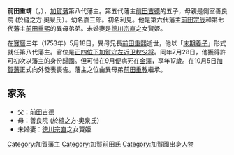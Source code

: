 {{Infobox officeholder 
| name= 前田重靖
| image= Maeda Shigenobu.jpg
| caption=
| order=[[加賀藩|加賀藩]]第8代藩主
| term_start=1753年
| term_end=1753年
| predecessor=[[前田重熙|前田重熙]]
| successor= {{link-ja|前田重教|前田重教}}
| birth_date={{birth date|1735|12|31}}<br>（[[享保|享保]]二十年11月8日）
| birth_place= 
| death_date={{death date and age|1753|10|25|1735|12|31}}<br>（[[寶曆_(日本)|寶曆]]三年9月29日）
| death_place= 
| module  = {{日本武士|child=yes
|時代= [[江户时代|江户时代]]中期
|改名= 嘉三郎、利見
|别名= 
|戒名= 天珠院殿嘯月仁勇大居士
|墓所= 
|朝廷官位= [[加賀國|加賀守]]、[[正四位|正四位下]][[近卫府|左近卫权少将]]
|幕府= [[江戶幕府|江戶幕府]]
|主君= [[德川家重|德川家重]]
|藩  = [[加賀國|加賀國]][[加賀藩|加賀藩]]主
|氏族= [[前田氏|前田氏]]
|父母= 父：[[前田吉德|前田吉德]]、母：善良院 (於縫之方‧奧泉氏）
|兄弟= [[前田宗辰|前田宗辰]]、[[前田重熙|前田重熙]]、[[前田利和|前田利和]]、'''前田重靖'''、[[前田重教|前田重教]]、[[前田利實|前田利實]]、[[前田治脩|前田治脩]]、代（[[淺野宗恒|淺野宗恒]]正室）、聰（[[前田利幸|前田利幸]]正室）、楊（[[佐竹義真|佐竹義真]]正室）、暢（[[酒井忠宜|酒井忠宜]]正室）
|妻= 未婚妻：[[徳川宗直|徳川宗直]]之女賢姫
|子= 無
 }}
}}
'''前田重靖'''（{{jpn|j=前田 重靖|kana=まえだ しげのぶ|rm=Maeda Shigenobu}}，{{bd|1735年|12月31日|1753年|10月25日|}}），[[加賀藩|加賀藩]]第八代藩主。第五代藩主[[前田吉德|前田吉德]]的五子，母親是側室善良院 (於縫之方‧奧泉氏）。幼名嘉三郎。初名利見。他是第六代藩主[[前田宗辰|前田宗辰]]和第七代藩主[[前田重熙|前田重熙]]的異母弟弟。未婚妻是[[德川宗直|德川宗直]]之女賢姫。

在[[寶曆_(日本)|寶曆]]三年（1753年）5月18日，異母兄長[[前田重熙|前田重熙]]逝世，他以「[[末期養子|末期養子]]」形式就任第八代藩主。官位是[[正四位|正四位下]][[加賀国|加賀守]][[近卫府|左近卫权少将]]。同年7月28日，他獲得許可初次以藩主的身份歸國。但可惜在9月便病死在[[金澤城|金澤]]，享年17歲。在10月5日[[加賀藩|加賀藩]]正式向外發表喪告。藩主之位由異母弟[[前田重教|前田重教]]繼承。

==家系==
*父：[[前田吉德|前田吉德]]
*母：善良院 (於縫之方‧奧泉氏）
*未婚妻︰[[徳川宗直|徳川宗直]]之女賢姫

{{前田氏歷代當主}}
{{加賀藩主|[[前田重煕|前田重煕]]|[[前田重教|前田重教]]|1753年}}
{{Japan-Daimyō-stub}}
{{DEFAULTSORT:Maeda Shigenobu}}

[[Category:加賀藩主|Category:加賀藩主]]
[[Category:加賀前田氏|Category:加賀前田氏]]
[[Category:加賀國出身人物|Category:加賀國出身人物]]